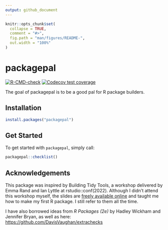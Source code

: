 ```yaml
---
output: github_document
---
```


<!-- README.md is generated from README.Rmd. Please edit that file -->

```r
knitr::opts_chunk$set(
  collapse = TRUE,
  comment = "#>",
  fig.path = "man/figures/README-",
  out.width = "100%"
)
```

# packagepal

<!-- badges: start -->
[![R-CMD-check](https://github.com/lddurbin/packagepal/actions/workflows/R-CMD-check.yaml/badge.svg)](https://github.com/lddurbin/packagepal/actions/workflows/R-CMD-check.yaml)
[![Codecov test coverage](https://codecov.io/gh/lddurbin/packagepal/graph/badge.svg)](https://app.codecov.io/gh/lddurbin/packagepal)
<!-- badges: end -->

The goal of packagepal is to be a good pal for R package builders.

## Installation

``` r
install.packages("packagepal")
```

## Get Started

To get started with `packagepal`, simply call:

```r
packagepal::checklist()
```


## Acknowledgements

This package was inspired by Building Tidy Tools, a workshop delivered by Emma Rand and Ian Lyttle at rstudio::conf(2022). Although I didn't attend this workshop myself, the slides are [freely available online](https://rstudio-conf-2022.github.io/build-tidy-tools/) and taught me how to make my first R package. I still refer to them all the time.

I have also borrowed ideas from *R Packages (2e)* by Hadley Wickham and Jennifer Bryan, as well as here: [https://github.com/DavisVaughan/extrachecks](https://github.com/DavisVaughan/extrachecks)
